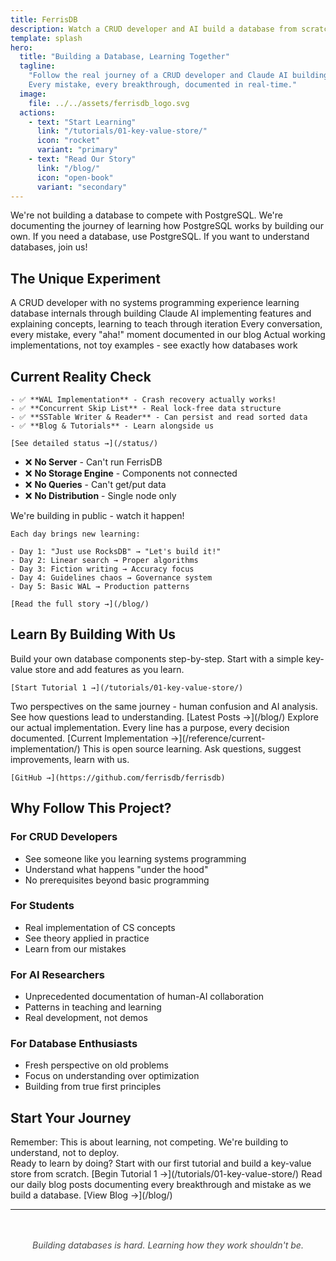 ```yaml
---
title: FerrisDB
description: Watch a CRUD developer and AI build a database from scratch
template: splash
hero:
  title: "Building a Database, Learning Together"
  tagline:
    "Follow the real journey of a CRUD developer and Claude AI building a distributed database from scratch.
    Every mistake, every breakthrough, documented in real-time."
  image:
    file: ../../assets/ferrisdb_logo.svg
  actions:
    - text: "Start Learning"
      link: "/tutorials/01-key-value-store/"
      icon: "rocket"
      variant: "primary"
    - text: "Read Our Story"
      link: "/blog/"
      icon: "open-book"
      variant: "secondary"
---
```



<Aside type="tip" title="Not Another Database">
  We're not building a database to compete with PostgreSQL. We're documenting the journey of
  learning how PostgreSQL works by building our own. If you need a database, use PostgreSQL. If you
  want to understand databases, join us!
</Aside>

## The Unique Experiment

<CardGrid>
  <Card title="👨‍💻 Human Learning" icon="user">
    A CRUD developer with no systems programming experience learning database internals through building
  </Card>

<Card title="🤖 AI Teaching" icon="robot">
  Claude AI implementing features and explaining concepts, learning to teach through iteration
</Card>

<Card title="📖 Public Journey" icon="megaphone">
  Every conversation, every mistake, every "aha!" moment documented in our blog
</Card>

  <Card title="🛠️ Real Code" icon="code">
    Actual working implementations, not toy examples - see exactly how databases work
  </Card>
</CardGrid>

## Current Reality Check

<Tabs>
  <TabItem label="What Works Today">
    <Badge text="HONEST STATUS" variant="success" />
    
    - ✅ **WAL Implementation** - Crash recovery actually works!
    - ✅ **Concurrent Skip List** - Real lock-free data structure
    - ✅ **SSTable Writer & Reader** - Can persist and read sorted data
    - ✅ **Blog & Tutorials** - Learn alongside us
    
    [See detailed status →](/status/)
  </TabItem>

<TabItem label="What Doesn't Exist">
  <Badge text="NOT BUILT YET" variant="caution" />
  
  - ❌ **No Server** - Can't run FerrisDB
  - ❌ **No Storage Engine** - Components not connected  
  - ❌ **No Queries** - Can't get/put data
  - ❌ **No Distribution** - Single node only
  
  We're building in public - watch it happen!
</TabItem>

  <TabItem label="The Journey So Far">
    <Stats />
    
    Each day brings new learning:
    
    - Day 1: "Just use RocksDB" → "Let's build it!"
    - Day 2: Linear search → Proper algorithms
    - Day 3: Fiction writing → Accuracy focus
    - Day 4: Guidelines chaos → Governance system
    - Day 5: Basic WAL → Production patterns
    
    [Read the full story →](/blog/)
  </TabItem>
</Tabs>

## Learn By Building With Us

<CardGrid>
  <Card title="Tutorial Series" icon="puzzle">
    Build your own database components step-by-step. Start with a simple key-value store and add 
    features as you learn.
    
    [Start Tutorial 1 →](/tutorials/01-key-value-store/)
  </Card>

<Card title="Development Blog" icon="pencil">
  Two perspectives on the same journey - human confusion and AI analysis. See how questions lead to
  understanding. [Latest Posts →](/blog/)
</Card>

<Card title="Code Deep Dives" icon="microscope">
  Explore our actual implementation. Every line has a purpose, every decision documented. [Current
  Implementation →](/reference/current-implementation/)
</Card>

  <Card title="Join the Journey" icon="group">
    This is open source learning. Ask questions, suggest improvements, learn with us.
    
    [GitHub →](https://github.com/ferrisdb/ferrisdb)
  </Card>
</CardGrid>

## Why Follow This Project?

### For CRUD Developers

- See someone like you learning systems programming
- Understand what happens "under the hood"
- No prerequisites beyond basic programming

### For Students

- Real implementation of CS concepts
- See theory applied in practice
- Learn from our mistakes

### For AI Researchers

- Unprecedented documentation of human-AI collaboration
- Patterns in teaching and learning
- Real development, not demos

### For Database Enthusiasts

- Fresh perspective on old problems
- Focus on understanding over optimization
- Building from true first principles

## Start Your Journey

<Aside type="note">
  Remember: This is about learning, not competing. We're building to understand, not to deploy.
</Aside>

<CardGrid>
  <Card title="Start Building" icon="rocket">
    Ready to learn by doing? Start with our first tutorial and build a key-value store from scratch.
    [Begin Tutorial 1 →](/tutorials/01-key-value-store/)
  </Card>

  <Card title="Follow Our Journey" icon="open-book">
    Read our daily blog posts documenting every breakthrough and mistake as we build a database.
    [View Blog →](/blog/)
  </Card>
</CardGrid>

---

<p style="text-align: center; margin-top: 3rem; opacity: 0.8;">
  <em>Building databases is hard. Learning how they work shouldn't be.</em>
</p>
